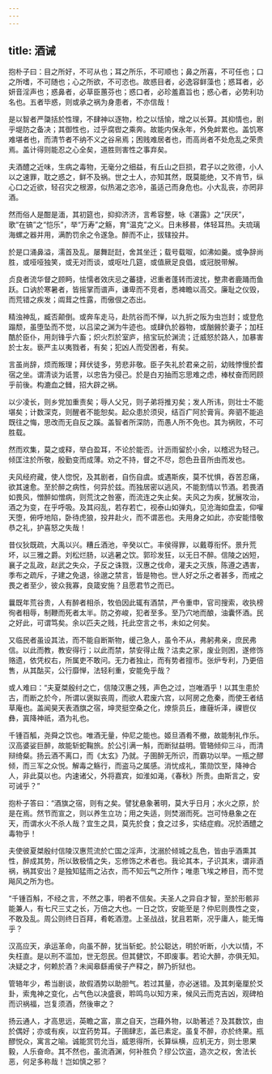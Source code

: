 ```yaml
---
---
---
```

title: 酒诫
---




抱朴子曰：目之所好，不可从也；耳之所乐，不可顺也；鼻之所喜，不可任也；口之所嗜，不可随也；心之所欲，不可恣也。故惑目者，必逸容鲜藻也；惑耳者，必妍音淫声也；惑鼻者，必草臣蕙芬也；惑口者，必珍羞嘉旨也；惑心者，必势利功名也。五者毕惑，则或承之祸为身患者，不亦信哉！

是以智者严櫽括於性理，不肆神以逐物，检之以恬愉，增之以长算。其抑情也，剧乎堤防之备决；其御性也，过乎腐辔之乘奔。故能内保永年，外免衅累也。盖饥寒难堪者也，而清节者不纳不义之谷帛焉；困贱难居者也，而高尚者不处危乱之荣贵焉。盖计得则能忍之心全矣，道胜则害性之事弃矣。

夫酒醴之近味，生病之毒物，无毫分之细益，有丘山之巨损，君子以之败德，小人以之速罪，耽之惑之，鲜不及祸。世之士人，亦知其然，既莫能绝，又不肯节，纵心口之近欲，轻召灾之根源，似热渴之恣冷，虽适己而身危也。小大乱丧，亦罔非酒。

然而俗人是酣是湎，其初筵也，抑抑济济，言希容整，咏《湛露》之“厌厌”，歌“在镐”之“恺乐”，举“万寿”之觞，育“温克”之义。日未移晷，体轻耳热。夫琉璃海螺之器并用，满酌罚余之令遂急。醉而不止，拔辖投井。

於是口涌鼻溢，濡首及乱。屡舞跹跹，舍其坐迁；载号载呶，如沸如羹。或争辞尚胜，或哑哑独笑，或无对而谈，或呕吐几筵，或值厥足良倡，或冠脱带解。

贞良者流华督之顾眄，怯懦者效庆忌之蕃捷，迟重者蓬转而波扰，整肃者鹿踊而鱼跃。口讷於寒暑者，皆摇掌而谱声，谦卑而不竞者，悉裨瞻以高交。廉耻之仪毁，而荒错之疾发；阘茸之性露，而傲佷之态出。

精浊神乱，臧否颠倒。或奔车走马，赴阬谷而不惮，以九折之阪为虫岂封；或登危蹋颓，虽堕坠而不觉，以吕梁之渊为牛迹也。或肆仇於器物，或酗醟於妻子；加枉酷於臣仆，用剡锋乎六畜；炽火烈於室庐，掊宝玩於渊流；迁威怒於路人，加暴害於士友。亵严主以夷戮者，有矣；犯凶人而受困者，有矣。

言虽尚辞，烦而叛理；拜伏徒多，劳悲非敬。臣子失礼於君亲之前，幼贱悖慢於耆宿之坐。谓清谈为诋詈，以忠告为侵己。於是白刃抽而忘思难之虑，棒杖奋而罔顾乎前後。构漉血之雠，招大辟之祸。

以少凌长，则乡党加重责矣；辱人父兄，则子弟将推刃矣；发人所讳，则壮士不能堪矣；计数深克，则醒者不能恕矣。起众患於须臾，结百疒阿於膏肓。奔驷不能追既往之悔，思改而无自反之蹊。盖智者所深防，而愚人所不免也。其为祸败，不可胜载。

然而欢集，莫之或释，举白盈耳，不论於能否。计沥雨留於小余，以稽迟为轻己。倾匡注於所敬，殷勤变而成薄。劝之不持，督之不尽，怨色丑音所由而发也。

夫风经府藏，使人惚怳，及其剧者，自伤自虞。或遇斯疾，莫不忧惧，吞苦忍痛，欲其速愈。至於醉之病性，何异於兹。而独居密以逃风，不能割情以节酒。若畏酒如畏风，憎醉如憎病，则荒沈之咎塞，而流连之失止矣。夫风之为疾，犹展攻治，酒之为变，在乎呼吸。及其闷乱，若存若亡，视泰山如弹丸，见沧海如盘盂，仰嚾天堕，俯呼地陷，卧待虎狼，投井赴火，而不谓恶也。夫用身之如此，亦安能惜敬恭之礼，护喜怒之失哉！

昔仪狄既疏，大禹以兴。糟丘酒池，辛癸以亡。丰侯得罪，以戴尊衔怀。景升荒坏，以三雅之爵。刘松烂肠，以逃暑之饮。郭珍发狂，以无日不醉。信陵之凶短，襄子之乱政，赵武之失众，子反之诛戮，汉惠之伐命，灌夫之灭族，陈遵之遇害，季布之疏斥，子建之免退，徐邈之禁言，皆是物也。世人好之乐之者甚多，而戒之畏之者至少，彼众我寡，良箴安施？且愿君节之而已。

曩既年荒谷贵，人有醉者相杀，牧伯因此辄有酒禁，严令重申，官司搜索，收执榜徇者相辱，制鞭而死者太半。防之弥峻，犯者至多。至乃穴地而酿，油囊怀酒。民之好此，可谓笃矣。余以匹夫之贱，托此空言之书，未如之何矣。

又临民者虽设其法，而不能自断斯物，缓己急人，虽令不从，弗躬弗亲，庶民弗信。以此而教，教安得行；以此而禁，禁安得止哉？沽卖之家，废业则困，遂修饰赂遗，依凭权右，所属吏不敢问。无力者独止，而有势者擅市。张炉专利，乃更倍售，从其酤买，公行靡惮，法轻利重，安能免乎哉？

或人难曰：“夫夏桀殷纣之亡，信陵汉惠之残，声色之过，岂唯酒乎！以其生患於古，而断之於今，所谓以褒姒丧周，而欲人君废六宫，以阿房之危秦，而使王者结草庵也。盖闻昊天表酒旗之宿，坤灵挺空桑之化，燎祡员丘，瘗薶圻泽，祼鬯仪彝，寘降神祇，酒为礼也。

千锺百觚，尧舜之饮也。唯酒无量，仲尼之能也。姬旦酒肴不撤，故能制礼作乐。汉高婆娑巨醉，故能斩蛇鞠旅。於公引满一斛，而断狱益明。管辂倾仰三斗，而清辩绮粲。扬云酒不离口，而《太玄》乃就。子圉醉无所识，而霸功以举。一瓶之醪倾，而三军之众悦。解毒之觞行，而盗马之属感。消忧成礼，策勋饮至，降神合人，非此莫以也。内速诸父，外将嘉宾，如淮如渑，《春秋》所贵。由斯言之，安可诫乎？”

抱朴子答曰：“酒旗之宿，则有之矣。譬犹悬象著明，莫大乎日月；水火之原，於是在焉。然节而宣之，则以养生立功；用之失适，则焚溺而死。岂可恃悬象之在天，而谓水火不杀人哉？宜生之具，莫先於食；食之过多，实结症瘕。况於酒醴之毒物乎！

夫使彼夏桀殷纣信陵汉惠荒流於亡国之淫声，沈溺於倾城之乱色，皆由乎酒熏其性，醉成其势，所以致极情之失，忘修饰之术者也。我论其本，子识其末，谓非酒祸，祸其安出？是独知猛雨之沾衣，而不知云气之所作；唯患飞埃之糁目，而不觉飚风之所为也。

“千锺百斛，不经之言，不然之事，明者不信矣。夫圣人之异自才智，至於形骸非能兼人，有七尺三丈之长，万倍之大也。一日之饮，安能至是？仲尼则畏性之变，不敢及乱。周公则终日百拜，肴乾酒澄。上圣战战，犹且若斯，况乎庸人，能无悔乎？

汉高应天，承运革命，向虽不醉，犹当斩蛇。於公聪达，明於听断，小大以情，不失枉直。是以刑不滥加，世无怨民。但其健饮，不即废事。若论大醉，亦俱无知。决疑之才，何赖於酒？未闻皋繇甫侯子产释之，醉乃折狱也。

管辂年少，希当剧谈，故假酒势以助胆气。若过其量，亦必迷错。及其刺毫厘於爻卦，索鬼神之变化，占气色以决盛衰，聆鸣鸟以知方来，候风云而克吉凶，观碑柏而识祸福，岂复须酒，然後审之？

扬云通人，才高思远，英瞻之富，禀之自天，岂藉外物，以助著述？及其数饮，由於偶好；亦或有疾，以宜药势耳。子圉肆志，盖已素定。虽复不醉，亦於终果。瓶醪悦众，寓言之喻。诚能赏罚允当，威恩得所，长算纵横，应机无方，则士思果毅，人乐奋命。其不然也，虽流酒渊，何补胜负？缪公饮盗，造次之权，舍法长恶，何足多称哉！岂如慎之邪？